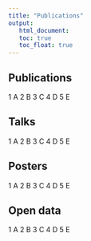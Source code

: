 ```yaml
---
title: "Publications"
output:
   html_document:
   toc: true
   toc_float: true
---
```


## Publications

1 A
2 B
3 C
4 D
5 E

## Talks

1 A
2 B
3 C
4 D
5 E

## Posters

1 A
2 B
3 C
4 D
5 E

## Open data

1 A
2 B
3 C
4 D
5 E